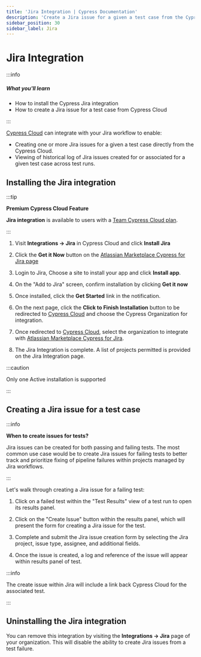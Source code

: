 ```yaml
---
title: 'Jira Integration | Cypress Documentation'
description: 'Create a Jira issue for a given a test case from the Cypress Cloud.'
sidebar_position: 30
sidebar_label: Jira
---
```


# Jira Integration

:::info

##### <Icon name="question-circle" color="#4BBFD2" /> What you'll learn

- How to install the Cypress Jira integration
- How to create a Jira issue for a test case from Cypress Cloud

:::

[Cypress Cloud](https://on.cypress.io/cloud) can integrate with your Jira
workflow to enable:

- Creating one or more Jira issues for a given a test case directly from the
  Cypress Cloud.
- Viewing of historical log of Jira issues created for or associated for a given
  test case across test runs.

## Installing the Jira integration

:::tip

<Icon name="star" /> **Premium Cypress Cloud Feature**

**Jira integration** is available to users with a
[Team Cypress Cloud plan](https://cypress.io/pricing).

:::

1. Visit **Integrations → Jira** in Cypress Cloud and click **Install Jira**
   <DocsImage
     src="/img/cloud/integrations/jira/dashboard-jira-integration-install.png"
     alt="Cypress Cloud Integrations"
   />
1. Click the **Get it Now** button on the
   [Atlassian Marketplace Cypress for Jira page](https://marketplace.atlassian.com/apps/1224341/cypress-for-jira?hosting=cloud&tab=overview)
   <DocsImage
     src="/img/cloud/integrations/jira/dashboard-jira-atlassian-get-it-now.png"
     alt="Atlassian Marketplace Cypress for Jira"
   />
1. Login to Jira, Choose a site to install your app and click **Install app**.
   <DocsImage
     src="/img/cloud/integrations/jira/dashboard-jira-atlassian-choose-site.png"
     alt="Atlassian Marketplace Cypress for Jira Choose Site"
   />
1. On the "Add to Jira" screen, confirm installation by clicking **Get it now**
   <DocsImage
     src="/img/cloud/integrations/jira/dashboard-jira-atlassian-confirm-install.png"
     alt="Atlassian Marketplace Cypress for Jira Installation Confirmation"
   />
1. Once installed, click the **Get Started** link in the notification.
   <DocsImage
     src="/img/cloud/integrations/jira/dashboard-jira-atlassian-success.png"
     alt="Atlassian Marketplace Cypress for Jira Installation Success"
   />
1. On the next page, click the **Click to Finish Installation** button to be
   redirected to [Cypress Cloud](https://cloud.cypress.io/) and choose the
   Cypress Organization for integration.
   <DocsImage
     src="/img/cloud/integrations/jira/dashboard-jira-atlassian-finish-install-step.png"
     alt="Atlassian Marketplace Cypress for Jira Installation Finish Installation"
   />
1. Once redirected to [Cypress Cloud](https://cloud.cypress.io/), select the
   organization to integrate with
   [Atlassian Marketplace Cypress for Jira](https://marketplace.atlassian.com/apps/1224341/cypress-for-jira?hosting=cloud&tab=overview).
   <DocsImage
     src="/img/cloud/integrations/jira/dashboard-jira-integration-choose-cypress-org.png"
     alt="Cypress Cloud Select Organization for Jira Integration"
   />
1. The Jira Integration is complete. A list of projects permitted is provided on
   the Jira Integration page.

   <DocsImage
     src="/img/cloud/integrations/jira/dashboard-jira-integration-completed.png"
     alt="Cypress Cloud Jira Integration"
   />

:::caution

<Icon name="exclamation-triangle" /> Only one Active installation is supported

:::

## Creating a Jira issue for a test case

:::info

<strong>When to create issues for tests?</strong>

Jira issues can be created for both passing and failing tests. The most common
use case would be to create Jira issues for failing tests to better track and
prioritize fixing of pipeline failures within projects managed by Jira
workflows.

:::

Let's walk through creating a Jira issue for a failing test:

1. Click on a failed test within the "Test Results" view of a test run to open
   its results panel.

2. Click on the "Create Issue" button within the results panel, which will
   present the form for creating a Jira issue for the test.

   <DocsImage
     src="/img/cloud/integrations/jira/dashboard-jira-integration-create-issue.png"
     alt="Create Jira Issue Button"
   />

3. Complete and submit the Jira issue creation form by selecting the Jira
   project, issue type, assignee, and additional fields.

   <DocsImage
     src="/img/cloud/integrations/jira/dashboard-jira-integration-modal.png"
     alt="Create Jira Issue Modal"
   />

4. Once the issue is created, a log and reference of the issue will appear
   within results panel of test.

   <DocsImage
     src="/img/cloud/integrations/jira/dashboard-jira-integration-inline-issue.png"
     alt="Jira Issue in Cypress Failure Context"
   />

:::info

The create issue within Jira will include a link back Cypress Cloud for the
associated test.

<DocsImage
  src="/img/cloud/integrations/jira/dashboard-jira-integration-jira-issue.png"
  alt="Jira Issue of Cypress Failure"
/>

<DocsImage
  src="/img/cloud/integrations/jira/dashboard-jira-integration-jira-issue.png"
  alt="Jira Issue of Cypress Failure"
/>

:::

## Uninstalling the Jira integration

You can remove this integration by visiting the **Integrations → Jira** page of
your organization. This will disable the ability to create Jira issues from a
test failure.
